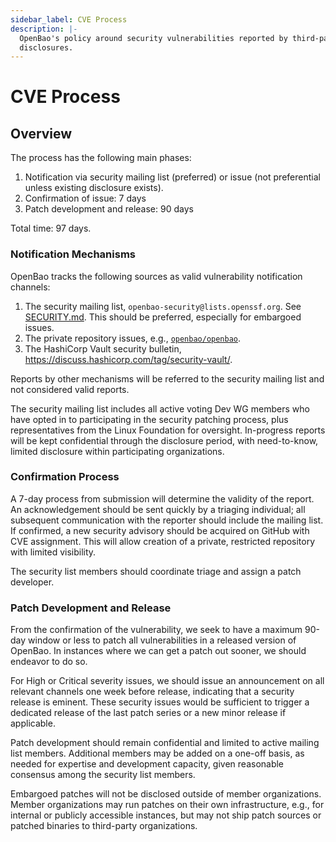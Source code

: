 ```yaml
---
sidebar_label: CVE Process
description: |-
  OpenBao's policy around security vulnerabilities reported by third-party
  disclosures.
---
```


# CVE Process

## Overview

The process has the following main phases:

1. Notification via security mailing list (preferred) or issue (not
   preferential unless existing disclosure exists).
2. Confirmation of issue: 7 days
3. Patch development and release: 90 days

Total time: 97 days.

### Notification Mechanisms

OpenBao tracks the following sources as valid vulnerability notification
channels:

1. The security mailing list, `openbao-security@lists.openssf.org`. See
   [SECURITY.md](https://github.com/openbao/.github/blob/main/SECURITY.md).
   This should be preferred, especially for embargoed issues.
2. The private repository issues, e.g., [`openbao/openbao`](https://github.com/openbao/dev-wg/security/advisories/new).
3. The HashiCorp Vault security bulletin, https://discuss.hashicorp.com/tag/security-vault/.

Reports by other mechanisms will be referred to the security mailing list and
not considered valid reports.

The security mailing list includes all active voting Dev WG members who have
opted in to participating in the security patching process, plus
representatives from the Linux Foundation for oversight. In-progress reports
will be kept confidential through the disclosure period, with need-to-know,
limited disclosure within participating organizations.

### Confirmation Process

A 7-day process from submission will determine the validity of the report. An
acknowledgement should be sent quickly by a triaging individual; all
subsequent communication with the reporter should include the mailing list. If
confirmed, a new security advisory should be acquired on GitHub with CVE
assignment. This will allow creation of a private, restricted repository with
limited visibility.

The security list members should coordinate triage and assign a patch
developer.

### Patch Development and Release

From the confirmation of the vulnerability, we seek to have a maximum 90-day
window or less to patch all vulnerabilities in a released version of OpenBao.
In instances where we can get a patch out sooner, we should endeavor to do
so.

For High or Critical severity issues, we should issue an announcement on all
relevant channels one week before release, indicating that a security release
is eminent. These security issues would be sufficient to trigger a dedicated
release of the last patch series or a new minor release if applicable.

Patch development should remain confidential and limited to active mailing
list members. Additional members may be added on a one-off basis, as needed
for expertise and development capacity, given reasonable consensus among the
security list members.

Embargoed patches will not be disclosed outside of member organizations.
Member organizations may run patches on their own infrastructure, e.g., for
internal or publicly accessible instances, but may not ship patch sources or
patched binaries to third-party organizations.
